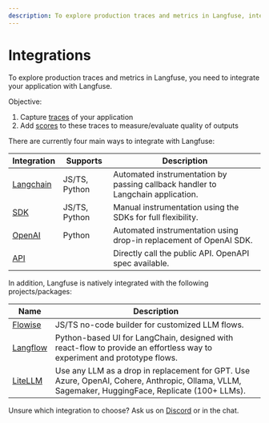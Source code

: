 ```yaml
---
description: To explore production traces and metrics in Langfuse, integrate your application via SDKs, Langchain integration or APIs
---
```


# Integrations

To explore production traces and metrics in Langfuse, you need to integrate your application with Langfuse.

Objective:

1. Capture [traces](/docs/tracing) of your application
2. Add [scores](/docs/scores) to these traces to measure/evaluate quality of outputs

There are currently four main ways to integrate with Langfuse:

| Integration                               | Supports      | Description                                                                     |
| ----------------------------------------- | ------------- | ------------------------------------------------------------------------------- |
| [Langchain](/docs/integrations/langchain) | JS/TS, Python | Automated instrumentation by passing callback handler to Langchain application. |
| [SDK](/docs/integrations/sdk)             | JS/TS, Python | Manual instrumentation using the SDKs for full flexibility.                     |
| [OpenAI](/docs/integrations/openai)       | Python        | Automated instrumentation using drop-in replacement of OpenAI SDK.              |
| [API](/docs/integrations/api)             |               | Directly call the public API. OpenAPI spec available.                           |

In addition, Langfuse is natively integrated with the following projects/packages:

| Name                                    | Description                                                                                                                                      |
| --------------------------------------- | ------------------------------------------------------------------------------------------------------------------------------------------------ |
| [Flowise](/docs/integrations/flowise)   | JS/TS no-code builder for customized LLM flows.                                                                                                  |
| [Langflow](/docs/integrations/langflow) | Python-based UI for LangChain, designed with react-flow to provide an effortless way to experiment and prototype flows.                          |
| [LiteLLM](/docs/integrations/litellm)   | Use any LLM as a drop in replacement for GPT. Use Azure, OpenAI, Cohere, Anthropic, Ollama, VLLM, Sagemaker, HuggingFace, Replicate (100+ LLMs). |

Unsure which integration to choose? Ask us on [Discord](/discord) or in the chat.

